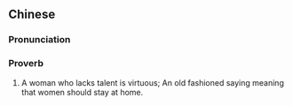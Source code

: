 {{also|女子无才便是德}}
==Chinese==
{{zh-forms|s=女子无才便是德|type=211111}}

===Pronunciation===
{{zh-pron
|m=nǚzǐ wú cái biàn shì dé
|cat=prov
}}

===Proverb===
{{zh-proverb}}

# A woman who lacks talent is virtuous; An old fashioned saying meaning that women should stay at home.